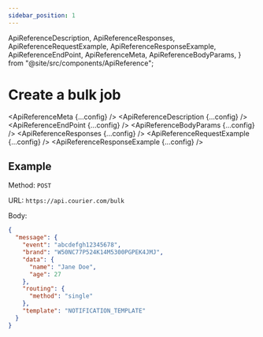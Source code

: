```yaml
---
sidebar_position: 1
---
```


  ApiReferenceDescription,
  ApiReferenceResponses,
  ApiReferenceRequestExample,
  ApiReferenceResponseExample,
  ApiReferenceEndPoint,
  ApiReferenceMeta,
  ApiReferenceBodyParams,
} from "@site/src/components/ApiReference";


# Create a bulk job

<ApiReferenceMeta {...config} />
<ApiReferenceDescription {...config} />
<ApiReferenceEndPoint {...config} />
<ApiReferenceBodyParams {...config} />
<ApiReferenceResponses {...config} />
<ApiReferenceRequestExample {...config} />
<ApiReferenceResponseExample {...config} />

## Example

Method: `POST`

URL: `https://api.courier.com/bulk`

Body:
​

```json
{
  "message": {
    "event": "abcdefgh12345678",
    "brand": "W50NC77P524K14M5300PGPEK4JMJ",
    "data": {
      "name": "Jane Doe",
      "age": 27
    },
    "routing": {
      "method": "single"
    },
    "template": "NOTIFICATION_TEMPLATE"
  }
}
```

